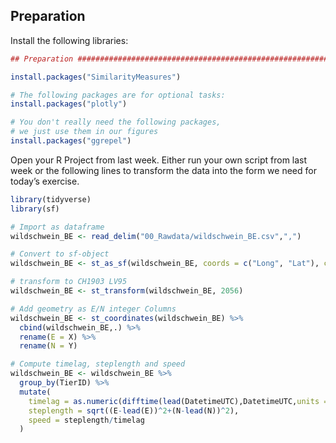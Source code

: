 ## Preparation

Install the following libraries:


```r

## Preparation #################################################################

install.packages("SimilarityMeasures")

# The following packages are for optional tasks:
install.packages("plotly")

# You don't really need the following packages, 
# we just use them in our figures
install.packages("ggrepel")
```




Open your R Project from last week. Either run your own script from last week or the following lines to transform the data into the form we need for today's exercise.

```r
library(tidyverse)
library(sf)

# Import as dataframe
wildschwein_BE <- read_delim("00_Rawdata/wildschwein_BE.csv",",")

# Convert to sf-object
wildschwein_BE <- st_as_sf(wildschwein_BE, coords = c("Long", "Lat"), crs = 4326,remove = FALSE)

# transform to CH1903 LV95
wildschwein_BE <- st_transform(wildschwein_BE, 2056)

# Add geometry as E/N integer Columns
wildschwein_BE <- st_coordinates(wildschwein_BE) %>%
  cbind(wildschwein_BE,.) %>%
  rename(E = X) %>%
  rename(N = Y)

# Compute timelag, steplength and speed
wildschwein_BE <- wildschwein_BE %>%
  group_by(TierID) %>%
  mutate(
    timelag = as.numeric(difftime(lead(DatetimeUTC),DatetimeUTC,units = "secs")),
    steplength = sqrt((E-lead(E))^2+(N-lead(N))^2),
    speed = steplength/timelag
  )

```

